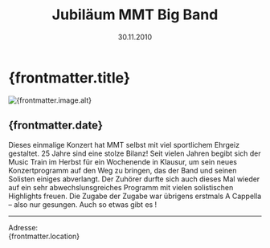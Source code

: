 ﻿---
draft: false
history: true
layout: ../../layouts/BlogLayout.astro
publishedDate: 2010-11-30
date: 30.11.2010
uhrzeit: 
title: Jubiläum MMT Big Band
description: Jubiläumskonzert 25 Jahre Mike’s Music Train
location: Kulturhaus München Perlach
keywords: 
link: 
linktext: 
image:
  src: /images/ical.png
  alt: mmt
---

#  {frontmatter.title}

<div id="toc">
    <Image
      src={frontmatter.image.src}
      width={1000}
      height="auto"
      quality={95}
      format = "webp"
      class = "rounded-xl"
      alt={frontmatter.image.alt}
    />
</div>

## {frontmatter.date}

Dieses einmalige Konzert hat MMT selbst mit viel sportlichem Ehrgeiz gestaltet. 25 Jahre sind eine stolze Bilanz! Seit vielen Jahren begibt sich der Music Train im Herbst für ein Wochenende in Klausur, um sein neues Konzertprogramm auf den Weg zu bringen, das der Band und seinen Solisten einiges abverlangt. Der Zuhörer durfte sich auch dieses Mal wieder auf ein sehr abwechslunsgreiches Programm mit vielen solistischen Highlights freuen. Die Zugabe der Zugabe war übrigens erstmals A Cappella – also nur gesungen. Auch so etwas gibt es !

---


Adresse: <br /> {frontmatter.location}
<br />
